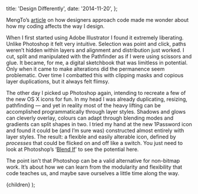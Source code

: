 
  title: 'Design Differently',
  date: '2014-11-20',
};

MengTo’s [article](https://medium.com/learning-xcode-as-a-designer/designers-code-differently-e163a354d6cc) on how designers approach code made me wonder about how my coding affects the way I design.

When I first started using Adobe Illustrator I found it extremely liberating. Unlike Photoshop it felt very intuitive. Selection was point and click, paths weren’t hidden within layers and alignment and distribution just worked. I cut, split and manipulated with the Pathfinder as if I were using scissors and glue. It became, for me, a digital sketchbook that was limitless in potential. Only when it came to make alterations did the permanence seem problematic. Over time I combatted this with clipping masks and copious layer duplications, but it always felt flimsy.

The other day I picked up Photoshop again, intending to recreate a few of the new OS X icons for fun. In my head I was already duplicating, resizing, pathfinding — and yet in reality most of the heavy lifting can be accomplished programmatically through layer styles. Shadows and glows can cleverly overlay, colours can adapt through blending modes and gradients can split shapes in two. I tried my hand at the new 1Password icon and found it could be (and I’m sure was) constructed almost entirely with layer styles. The result: a flexible and easily alterable icon, defined by *processes* that could be flicked on and off like a switch. You just need to look at Photoshop’s ‘[Blend If](http://bjango.com/articles/blendif/)’ to see the potential here.

The point isn’t that Photoshop can be a valid alternative for non-bitmap work. It’s about how we can learn from the modularity and flexibility that code teaches us, and maybe save ourselves a little time along the way.

  <WritingSingle meta={meta}>{children}</WritingSingle>
);